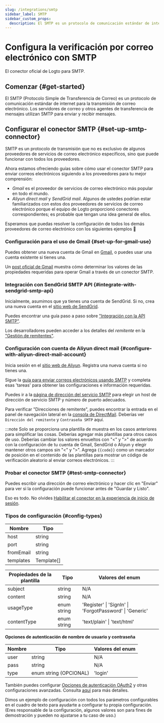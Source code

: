 ```yaml
---
slug: /integrations/smtp
sidebar_label: SMTP
sidebar_custom_props:
  description: El SMTP es un protocolo de comunicación estándar de internet para la transmisión de correo electrónico.
---
```



# Configura la verificación por correo electrónico con SMTP

El conector oficial de Logto para SMTP.

<GuideTip />

## Comenzar \{#get-started}

El SMTP (Protocolo Simple de Transferencia de Correo) es un protocolo de comunicación estándar de internet para la transmisión de correo electrónico. Los servidores de correo y otros agentes de transferencia de mensajes utilizan SMTP para enviar y recibir mensajes.

## Configurar el conector SMTP \{#set-up-smtp-connector}

SMTP es un protocolo de transmisión que no es exclusivo de algunos proveedores de servicios de correo electrónico específicos, sino que puede funcionar con todos los proveedores.

Ahora estamos ofreciendo guías sobre cómo usar el conector SMTP para enviar correos electrónicos siguiendo a los proveedores para tu mejor comprensión:

- _Gmail_ es el proveedor de servicios de correo electrónico más popular en todo el mundo.
- _Aliyun direct mail_ y _SendGrid mail_. Algunos de ustedes podrían estar familiarizados con estos dos proveedores de servicios de correo electrónico porque el equipo de Logto proporcionó conectores correspondientes; es probable que tengan una idea general de ellos.

Esperamos que puedas resolver la configuración de todos los demás proveedores de correo electrónico con los siguientes ejemplos :rocket:

### Configuración para el uso de Gmail \{#set-up-for-gmail-use}

Puedes obtener una nueva cuenta de Gmail en [Gmail](https://mail.google.com/), o puedes usar una cuenta existente si tienes una.

Un [post oficial de Gmail](https://support.google.com/a/answer/176600) muestra cómo determinar los valores de las propiedades requeridas para operar Gmail a través de un conector SMTP.

### Integración con SendGrid SMTP API \{#integrate-with-sendgrid-smtp-api}

Inicialmente, asumimos que ya tienes una cuenta de SendGrid. Si no, crea una nueva cuenta en el [sitio web de SendGrid](https://app.sendgrid.com/).

Puedes encontrar una guía paso a paso sobre ["Integración con la API SMTP"](https://docs.sendgrid.com/for-developers/sending-email/integrating-with-the-smtp-api).

Los desarrolladores pueden acceder a los detalles del _remitente_ en la ["Gestión de remitentes"](https://mc.sendgrid.com/senders).

### Configuración con cuenta de Aliyun direct mail \{#configure-with-aliyun-direct-mail-account}

Inicia sesión en el [sitio web de Aliyun](https://cn.aliyun.com/). Registra una nueva cuenta si no tienes una.

Sigue la [guía para enviar correos electrónicos usando SMTP](https://www.alibabacloud.com/help/en/directmail/latest/send-emails-using-smtp) y completa esas 'tareas' para obtener las configuraciones e información requeridas.

Puedes ir a la [página de dirección del servicio SMTP](https://www.alibabacloud.com/help/en/directmail/latest/smtp-service-address) para elegir un host de dirección de servicio SMTP y número de puerto adecuados.

Para verificar "Direcciones de remitente", puedes encontrar la entrada en el panel de navegación lateral en la [consola de DirectMail](https://dm.console.aliyun.com/). Deberías ver `Dirección del remitente` y `Contraseña SMTP` aquí.

:::note
Solo se proporciona una plantilla de muestra en los casos anteriores para simplificar las cosas. Deberías agregar más plantillas para otros casos de uso.
Deberías cambiar los valores envueltos con "\<" y ">" de acuerdo con la configuración de tu cuenta de Gmail, SendGrid o Aliyun y elegir mantener otros campos sin "\<" y ">".
Agrega `{{code}}` como un marcador de posición en el contenido de las plantillas para mostrar un código de verificación aleatorio al enviar correos electrónicos.
:::

### Probar el conector SMTP \{#test-smtp-connector}

Puedes escribir una dirección de correo electrónico y hacer clic en "Enviar" para ver si la configuración puede funcionar antes de "Guardar y Listo".

Eso es todo. No olvides [Habilitar el conector en la experiencia de inicio de sesión](/connectors/email-connectors/#enable-email-sign-up-or-sign-in).

### Tipos de configuración \{#config-types}

| Nombre    | Tipo       |
| --------- | ---------- |
| host      | string     |
| port      | string     |
| fromEmail | string     |
| templates | Template[] |

| Propiedades de la plantilla | Tipo        | Valores del enum                                        |
| --------------------------- | ----------- | ------------------------------------------------------- |
| subject                     | string      | N/A                                                     |
| content                     | string      | N/A                                                     |
| usageType                   | enum string | 'Register' \| 'SignIn' \| 'ForgotPassword' \| 'Generic' |
| contentType                 | enum string | 'text/plain' \| 'text/html'                             |

**Opciones de autenticación de nombre de usuario y contraseña**

| Nombre | Tipo                   | Valores del enum |
| ------ | ---------------------- | ---------------- |
| user   | string                 | N/A              |
| pass   | string                 | N/A              |
| type   | enum string (OPCIONAL) | 'login'          |

También puedes configurar [Opciones de autenticación OAuth2](https://nodemailer.com/smtp/oauth2/) y otras configuraciones avanzadas. Consulta [aquí](https://nodemailer.com/smtp/) para más detalles.

Dimos un ejemplo de configuración con todos los parámetros configurables en el cuadro de texto para ayudarte a configurar tu propia configuración. (Eres responsable de la configuración, algunos valores son para fines de demostración y pueden no ajustarse a tu caso de uso.)
